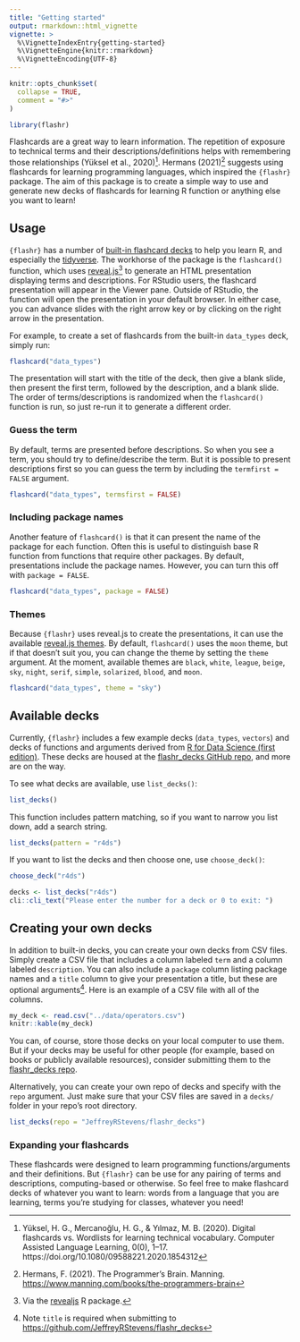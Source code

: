 ```yaml
---
title: "Getting started"
output: rmarkdown::html_vignette
vignette: >
  %\VignetteIndexEntry{getting-started}
  %\VignetteEngine{knitr::rmarkdown}
  %\VignetteEncoding{UTF-8}
---
```


```r
knitr::opts_chunk$set(
  collapse = TRUE,
  comment = "#>"
)
```

```r
library(flashr)
```

Flashcards are a great way to learn information. The repetition of exposure to technical terms and their descriptions/definitions helps with remembering those relationships (Yüksel et al., 2020)^[Yüksel, H. G., Mercanoğlu, H. G., & Yılmaz, M. B. (2020). Digital flashcards vs. Wordlists for learning technical vocabulary. Computer Assisted Language Learning, 0(0), 1–17. https://doi.org/10.1080/09588221.2020.1854312]. Hermans (2021)^[Hermans, F. (2021). The Programmer’s Brain. Manning. [https://www.manning.com/books/the-programmers-brain](https://www.manning.com/books/the-programmers-brain)] suggests using flashcards for learning programming languages, which inspired the `{flashr}` package. The aim of this package is to create a simple way to use and generate new decks of flashcards for learning R function or anything else you want to learn!

## Usage
`{flashr}` has a number of [built-in flashcard decks](https://github.com/JeffreyRStevens/flashr_decks) to help you learn R, and especially the [tidyverse](tidyverse.org/). The workhorse of the package is the `flashcard()` function, which uses [reveal.js](https://revealjs.com/)^[Via the [revealjs](https://github.com/rstudio/revealjs) R package.] to generate an HTML presentation displaying terms and descriptions. For RStudio users, the flashcard presentation will appear in the Viewer pane. Outside of RStudio, the function will open the presentation in your default browser. In either case, you can advance slides with the right arrow key or by clicking on the right arrow in the presentation.

For example, to create a set of flashcards from the built-in `data_types` deck, simply run:
```r
flashcard("data_types")
```
The presentation will start with the title of the deck, then give a blank slide, then present the first term, followed by the description, and a blank slide. The order of terms/descriptions is randomized when the `flashcard()` function is run, so just re-run it to generate a different order.

### Guess the term
By default, terms are presented before descriptions. So when you see a term, you should try to define/describe the term. But it is possible to present descriptions first so you can guess the term by including the `termfirst = FALSE` argument.
```r
flashcard("data_types", termsfirst = FALSE)
```

### Including package names
Another feature of `flashcard()` is that it can present the name of the package for each function. Often this is useful to distinguish base R function from functions that require other packages. By default, presentations include the package names. However, you can turn this off with `package = FALSE`.

```r
flashcard("data_types", package = FALSE)
```

### Themes
Because `{flashr}` uses reveal.js to create the presentations, it can use the available [reveal.js themes](https://revealjs.com/themes/). By default, `flashcard()` uses the `moon` theme, but if that doesn't suit you, you can change the theme by setting the `theme` argument. At the moment, available themes are `black`, `white`, `league`, `beige`, `sky`, `night`, `serif`, `simple`, `solarized`, `blood`, and `moon`.
```r
flashcard("data_types", theme = "sky")
```

## Available decks
Currently, `{flashr}` includes a few example decks (`data_types`, `vectors`) and decks of functions and arguments derived from [R for Data Science (first edition)](https://r4ds.had.co.nz/). These decks are housed at the [flashr_decks GitHub repo](https://github.com/JeffreyRStevens/flashr_decks), and more are on the way.

To see what decks are available, use `list_decks()`:
```r
list_decks()
```

This function includes pattern matching, so if you want to narrow you list down, add a search string.
```r
list_decks(pattern = "r4ds")
```



If you want to list the decks and then choose one, use `choose_deck()`:
```r
choose_deck("r4ds")
```

```r
decks <- list_decks("r4ds")
cli::cli_text("Please enter the number for a deck or 0 to exit: ")
```


## Creating your own decks
In addition to built-in decks, you can create your own decks from CSV files. Simply create a CSV file that includes a column labeled `term` and a column labeled `description`. You can also include a `package` column listing package names and a `title` column to give your presentation a title, but these are optional arguments^[Note `title` is required when submitting to [https://github.com/JeffreyRStevens/flashr_decks](flashr_decks)]. Here is an example of a CSV file with all of the columns.

```r
my_deck <- read.csv("../data/operators.csv")
knitr::kable(my_deck)
```

You can, of course, store those decks on your local computer to use them. But if your decks may be useful for other people (for example, based on books or publicly available resources), consider submitting them to the [flashr_decks repo](https://github.com/JeffreyRStevens/flashr_decks/).

Alternatively, you can create your own repo of decks and specify with the `repo` argument. Just make sure that your CSV files are saved in a `decks/` folder in your repo's root directory.
```r
list_decks(repo = "JeffreyRStevens/flashr_decks")
```


### Expanding your flashcards

These flashcards were designed to learn programming functions/arguments and their definitions. But `{flashr}` can be use for any pairing of terms and descriptions, computing-based or otherwise. So feel free to make flashcard decks of whatever you want to learn: words from a language that you are learning, terms you're studying for classes, whatever you need!

